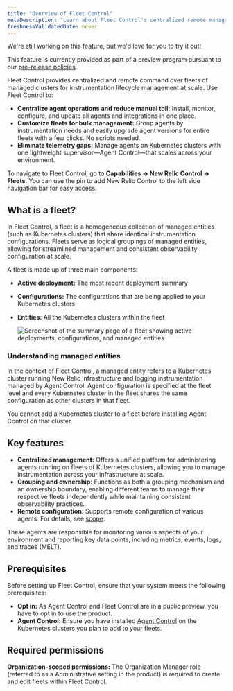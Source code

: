 ```yaml
---
title: "Overview of Fleet Control"
metaDescription: "Learn about Fleet Control's centralized remote management of Kubernetes clusters with New Relic agents, overseen by Agent Control"
freshnessValidatedDate: never
---
```


<Callout title="preview">
  We're still working on this feature, but we'd love for you to try it out!

  This feature is currently provided as part of a preview program pursuant to our [pre-release policies](/docs/licenses/license-information/referenced-policies/new-relic-pre-release-policy).
</Callout>

Fleet Control provides centralized and remote command over fleets of managed clusters for instrumentation lifecycle management at scale. Use Fleet Control to:
- **Centralize agent operations and reduce manual toil:** Install, monitor, configure, and update all agents and integrations in one place.
- **Customize fleets for bulk management:** Group agents by instrumentation needs and easily upgrade agent versions for entire fleets with a few clicks. No scripts needed.
- **Eliminate telemetry gaps:** Manage agents on Kubernetes clusters with one lightweight supervisor—Agent Control—that scales across your environment.

To navigate to Fleet Control, go to **Capabilities → New Relic Control → Fleets**. You can use the pin to add New Relic Control to the left side navigation bar for easy access.

## What is a fleet?
In Fleet Control, a fleet is a homogeneous collection of managed entities (such as Kubernetes clusters) that share identical instrumentation configurations. Fleets serve as logical groupings of managed entities, allowing for streamlined management and consistent observability configuration at scale.

A fleet is made up of three main components:
- **Active deployment:** The most recent deployment summary 
- **Configurations:** The configurations that are being applied to your Kubernetes clusters
- **Entities:** All the Kubernetes clusters within the fleet

   <img
     title="Fleet summary page"
     alt="Screenshot of the summary page of a fleet showing active deployments, configurations, and managed entities"
     src="/images/fleet-control-summary.webp"
   />

### Understanding managed entities
In the context of Fleet Control, a managed entity refers to a Kubernetes cluster running New Relic infrastructure and logging instrumentation managed by Agent Control. Agent configuration is specified at the fleet level and every Kubernetes cluster in the fleet shares the same configuration as other clusters in that fleet. 

<Callout title="important">
  You cannot add a Kubernetes cluster to a fleet before installing Agent Control on that cluster.
</Callout>

## Key features
- **Centralized management:** Offers a unified platform for administering agents running on fleets of Kubernetes clusters, allowing you to manage instrumentation across your infrastructure at scale.
- **Grouping and ownership:** Functions as both a grouping mechanism and an ownership boundary, enabling different teams to manage their respective fleets independently while maintaining consistent observability practices.
- **Remote configuration:** Supports remote configuration of various agents. For details, see [scope](/docs/new-relic-control/getting-started/#scope). 

These agents are responsible for monitoring various aspects of your environment and reporting key data points, including metrics, events, logs, and traces (MELT).

## Prerequisites
Before setting up Fleet Control, ensure that your system meets the following prerequisites:

- **Opt in:** As Agent Control and Fleet Control are in a public preview, you have to opt in to use the product. 
- **Agent Control:** Ensure you have installed [Agent Control](/docs/new-relic-control/agent-control/setup) on the Kubernetes clusters you plan to add to your fleets.

## Required permissions
**Organization-scoped permissions:** The Organization Manager role (referred to as a Administrative setting in the product) is required to create and edit fleets within Fleet Control.